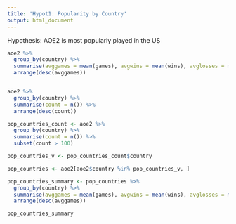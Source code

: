 ```yaml
---
title: 'Hypot1: Popularity by Country'
output: html_document
---
```

Hypothesis:
AOE2 is most popularly played in the US 

```r
aoe2 %>%
  group_by(country) %>%
  summarise(avggames = mean(games), avgwins = mean(wins), avglosses = mean(losses), avgdrops = mean(drops)) %>%
  arrange(desc(avggames))


aoe2 %>%
  group_by(country) %>%
  summarise(count = n()) %>%
  arrange(desc(count))

pop_countries_count <- aoe2 %>%
  group_by(country) %>%
  summarise(count = n()) %>%
  subset(count > 100) 

pop_countries_v <- pop_countries_count$country

pop_countries <- aoe2[aoe2$country %in% pop_countries_v, ]

pop_countries_summary <- pop_countries %>%
  group_by(country) %>%
  summarise(avggames = mean(games), avgwins = mean(wins), avglosses = mean(losses), avgdrops = mean(drops)) %>%
  arrange(desc(avggames))

pop_countries_summary

```


```r


```


